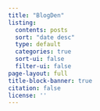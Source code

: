 ```yaml
---
title: "BlogDen"
listing:
  contents: posts
  sort: "date desc"
  type: default
  categories: true
  sort-ui: false
  filter-ui: false
page-layout: full
title-block-banner: true
citation: false
license: ''
---
```


<style>
  .quarto-title-meta, .share-on-section {
    visibility: hidden;
  }
</style>